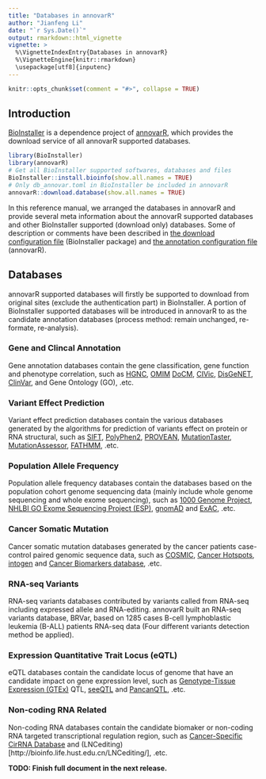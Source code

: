 ```yaml
---
title: "Databases in annovarR"
author: "Jianfeng Li"
date: "`r Sys.Date()`"
output: rmarkdown::html_vignette
vignette: >
  %\VignetteIndexEntry{Databases in annovarR}
  %\VignetteEngine{knitr::rmarkdown}
  \usepackage[utf8]{inputenc}
---
```


```r
knitr::opts_chunk$set(comment = "#>", collapse = TRUE)
```

## Introduction

[BioInstaller](https://github.com/JhuangLab/BioInstaller) is a dependence project of [annovarR](https://github.com/JhuangLab/annovarR), which provides the download service of all annovarR supported databases.

```r
library(BioInstaller)
library(annovarR)
# Get all BioInstaller supported softwares, databases and files
BioInstaller::install.bioinfo(show.all.names = TRUE)
# Only db_annovar.toml in BioInstaller be included in annovarR
annovarR::download.database(show.all.names = TRUE)
```

In this reference manual, we arranged the databases in annovarR and provide several meta information about the annovarR supported databases and other BioInstaller supported (download only) databases. Some of description or comments have been described in [the download configuration file](https://github.com/JhuangLab/BioInstaller/blob/master/inst/extdata/config/db/db_annovar.toml) (BioInstaller package) and [the annotation configuration file](https://github.com/JhuangLab/annovarR/blob/master/inst/extdata/config/databases.toml) (annovarR).

## Databases

annovarR supported databases will firstly be supported to download from original sites (exclude the authentication part) in BioInstaller. A portion of BioInstaller supported databases will be introduced in annovarR to as the candidate annotation databases (process method: remain unchanged, re-formate, re-analysis).

### Gene and Clincal Annotation

Gene annotation databases contain the gene classification, gene function and phenotype correlation, such as [HGNC](https://www.genenames.org/), [OMIM](http://www.omim.org/) [DoCM](http://docm.genome.wustl.edu/), [CIVic](https://civic.genome.wustl.edu/), [DisGeNET](http://www.disgenet.org/web/DisGeNET/menu/browser?1), [ClinVar](https://www.ncbi.nlm.nih.gov/clinvar/), and Gene Ontology (GO), .etc.

### Variant Effect Prediction

Variant effect prediction databases contain the various databases generated by the algorithms for prediction of variants effect on protein or RNA structural, such as [SIFT](http://sift.jcvi.org/), [PolyPhen2](http://genetics.bwh.harvard.edu/pph2/), [PROVEAN](http://provean.jcvi.org), [MutationTaster](http://www.mutationtaster.org/), [MutationAssessor](http://mutationassessor.org/r3/), [FATHMM](http://fathmm.biocompute.org.uk/), .etc.

### Population Allele Frequency

Population allele frequency databases contain the databases based on the population cohort genome sequencing data (mainly include whole genome sequencing and whole exome sequencing), such as [1000 Genome Project](https://www.ncbi.nlm.nih.gov/projects/faspftp/1000genomes/), [NHLBI GO Exome Sequencing Project (ESP)](https://esp.gs.washington.edu/drupal/), [gnomAD](http://gnomad.broadinstitute.org/) and [ExAC](http://exac.broadinstitute.org/), .etc.

### Cancer Somatic Mutation

Cancer somatic mutation databases generated by the cancer patients case-control paired genomic sequence data, such as [COSMIC](http://cancer.sanger.ac.uk/cosmic), [Cancer Hotspots](http://cancerhotspots.org/#/home), [intogen](https://www.intogen.org/downloads) and [Cancer Biomarkers database](https://www.cancergenomeinterpreter.org/biomarkers), .etc.

### RNA-seq Variants

RNA-seq variants databases contributed by variants called from RNA-seq including expressed allele and RNA-editing. annovarR built an RNA-seq variants database, BRVar, based on 1285 cases B-cell lymphoblastic leukemia (B-ALL) patients RNA-seq data (Four different variants detection method be applied).

### Expression Quantitative Trait Locus (eQTL)

eQTL databases contain the candidate locus of genome that have an candidate impact on gene expression level, such as [Genotype-Tissue Expression (GTEx)](https://www.gtexportal.org/home/) QTL, [seeQTL](http://www.bios.unc.edu/research/genomic_software/seeQTL/) and [PancanQTL](http://bioinfo.life.hust.edu.cn/PancanQTL/), .etc.

### Non-coding RNA Related

Non-coding RNA databases contain the candidate biomaker or non-coding RNA targeted transcriptional regulation region, such as [Cancer-Specific CirRNA Database](http://gb.whu.edu.cn/CSCD/) and (LNCediting)[http://bioinfo.life.hust.edu.cn/LNCediting/], .etc.

**TODO: Finish full document in the next release.**
